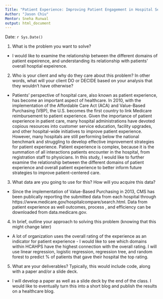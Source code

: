 ```yaml
---
Title: "Patient Experience: Improving Patient Engagement in Hospital Settings"
Author: "Jason Chiu"
Mentor: Sneha Runwal
output: html_document
---
```

Date: `r Sys.Date()`


1. What is the problem you want to solve?

+ I would like to examine the relationship between the different domains of patient expeirence, and understanding its relationship with patients' overall hosptial expeirence. 

2. Who is your client and why do they care about this problem? In other words, what will your client DO or DECIDE based on your analysis that they wouldn’t have otherwise?

+ Patients' perspective of hospital care, also known as patient experience, has become an important aspect of healthcare. In 2010, with the implementation of the Affordable Care Act (ACA) and Value-Based Purchasing (VBP), the U.S. becomes the first country to link Medicare reimbursement to patient experience. Given the importance of patient experience in patient care, many hospital administrations have devoted copious resources into customer service education, facility upgrades, and other hospital-wide initiatives to improve patient experience. However, many hospitals are still performing below the national benchmark and struggling to develop effective improvement strategies for patient experience. Patient experience is complex, because it is the summation of all interactions patients encounter in the hospital, from registration staff to physicians. In this study, I would like to further examine the relationship between the different domains of patient experience and overall patient experience to better inform future strategies to improve patient-centered care. 


3. What data are you going to use for this? How will you acquire this data?

+ Since the implementation of Value-Based Purchasing in 2013, CMS has been publically reporting the submitted data from each hospital through https://www.medicare.gov/hospitalcompare/search.html. Data from patient experience as well outcomes, process , and efficiency can be downloaded from data.medicare.gov.

4. In brief, outline your approach to solving this problem (knowing that this might change later)

+ A lot of organization uses the overall rating of the experience as an indicator for patient experience  - I would like to see which domains within HCAHPS have the highest connection with the overall rating. I will use linear regression, logistic regression, regression tree, and random forest to predict % of patients that gave their hospital the top rating. 

5. What are your deliverables? Typically, this would include code, along with a paper and/or a slide deck.

+ I will develop a paper as well as a slide deck by the end of the class. I would like to eventually turn this into a short blog and publish the results on a healthcare blog.